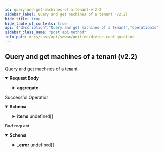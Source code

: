 ```yaml
---
id: query-and-get-machines-of-a-tenant-v-2-2
sidebar_label: Query and get machines of a tenant (v2.2)
hide_title: true
hide_table_of_contents: true
api: {"description":"Query and get machines of a tenant","operationId":"post-sdwan-v2.2-api-machines-query","requestBody":{"content":{"application/json":{"schema":{"properties":{"aggregate":{"description":"Aggregate","properties":{"field":{"description":"Field","type":"string"},"operator":{"description":"Operator","enum":["max","count","min","avg","sum"],"type":"string"}}},"dest_page":{"description":"Dest Page","format":"int32","type":"integer"},"getDeleted":{"description":"GetDeleted","type":"boolean"},"group_by":{"description":"Group By","items":{"description":"Group By","type":"string"},"type":"array"},"id":{"description":"Id","type":"string"},"last_query_ts":{"description":"Last Query Ts","format":"int64","type":"integer"},"limit":{"description":"Limit","format":"int32","type":"integer"},"next_query":{"type":"object"},"query_params":{"type":"object"},"retrieved_fields":{"description":"Retrieved Fields","items":{"description":"Retrieved Fields","type":"string"},"type":"array"},"retrieved_fields_mask":{"description":"Retrieved Fields Mask","type":"boolean"},"sort_params":{"type":"object"},"total_count":{"description":"Total Count","format":"int64","type":"integer"}}}}}},"responses":{"200":{"content":{"application/json":{"schema":{"allOf":[{"properties":{"count":{"format":"int32","type":"integer"},"deleted_count":{"format":"int64","type":"integer"},"deleted_ids":{"items":{"type":"string"},"type":"array"},"id":{"type":"string"},"next_query":{"type":"object"},"total_count":{"format":"int64","type":"integer"}},"type":"object"},{"properties":{"items":{"items":{"properties":{"connected":{"description":"Connected","type":"boolean"},"console_conf_passphrase":{"description":"Console Conf Passphrase","type":"string"},"em_element_id":{"description":"Em Element Id","type":"string"},"esp_tenant_id":{"description":"Esp Tenant Id: JsonInclude(content = ALWAYS, contentFilter = classOf[Void], value = ALWAYS, valueFilter = classOf[Void]) ","type":"string"},"hw_id":{"description":"Hardware Id","type":"string"},"id":{"description":"Id","type":"string"},"image_version":{"description":"Image Version","type":"string"},"inventory_op":{"description":"Inventory Op","enum":["CLAIM","RETURN","REVOKE","REUSE","RETIRE","RECOVER","REMANUFACTURE","DEFAULT","INVALID","ALLOCATE","RECEIVED_STOCK","ESP_ALLOCATE","ESP_RECEIVED_STOCK","ESP_RETURN","ESP_REVOKE","ESP_REUSE"],"type":"string"},"machine_state":{"description":"Machine State","enum":["MANUFACTURED","MANUFACTURED_QA_PENDING","MANUFACTURED_QA_OK","MANUFACTURED_QA_NOK","MANUFACTURED_BATTERY_TEST_PENDING","MANUFACTURED_BATTERY_TEST_START","MANUFACTURED_BATTERY_TEST_PASS","MANUFACTURED_BATTERY_TEST_FAILED","MANUFACTURED_MIC_ISSUE_PENDING","MANUFACTURED_MIC_ISSUED","MANUFACTURED_MIC_FAILED","MANUFACTURED_MIC_OPERATIONAL","MANUFACTURED_CIC_ISSUE_PENDING","MANUFACTURED_CIC_ISSUED","MANUFACTURED_CIC_REVOKED","MANUFACTURED_CIC_OPERATIONAL","MANUFACTURED_MIC_SIGNING_PENDING","MANUFACTURED_CIC_SIGNING_PENDING","MACHINE_ALLOCATED","MACHINE_ALLOCATED_TO_ESP","MACHINE_ELEMENT_ID_PENDING","MACHINE_INIT","MACHINE_INIT_FAILED","MACHINE_ASSIGNED","MACHINE_CLAIM_PENDING","MACHINE_CLAIMED","MACHINE_CLAIM_FAILED","MACHINE_TO_BE_RETURNED","MACHINE_RETURNED","MACHINE_REVOKED","MACHINE_ELEMENT_DELETE_PENDING","MACHINE_RETURN_FAILED","MACHINE_RECEIVED_STOCK","REMANUFACTURED","MACHINE_RETIRED","MACHINE_RECOVER","MACHINE_DECOMMISSIONED","MACHINE_CLAIM_VALID","MACHINE_CLAIM_INVALID","MACHINE_CIC_RENEW_INITIAL","MACHINE_CIC_RENEW_ISSUE_PENDING","MACHINE_CIC_RENEW_ISSUED","MACHINE_CIC_RENEW_SIGNING_PENDING","MACHINE_CIC_RENEW_FAILED","MACHINE_CIC_RENEWED","MACHINE_SUSPEND_INIT","MACHINE_SUSPEND_IN_PROGRESS","MACHINE_SUSPENDED_MIC_OPERATIONAL","MACHINE_SUSPENDED_CIC_OPERATIONAL","MACHINE_SUSPEND_FAILED","MACHINE_SUSPENDED_EMPTY_TOKEN","MACHINE_SUSPENDED_INVALID_TOKEN","MACHINE_SUSPENDED_TOKEN_EXPIRED","MACHINE_SUSPENDED","MACHINE_SUSPEND_FAILED_TIMEOUT"],"type":"string"},"manufacture_id":{"description":"Manufacture Id","type":"string"},"model_name":{"description":"Model Name","type":"string"},"ordering_info":{"description":"Ordering Info","type":"string"},"pki_op":{"enum":["update_castore"],"type":"string","description":"Pki Op"},"renew_state":{"description":"Renew State","enum":["MANUFACTURED","MANUFACTURED_QA_PENDING","MANUFACTURED_QA_OK","MANUFACTURED_QA_NOK","MANUFACTURED_BATTERY_TEST_PENDING","MANUFACTURED_BATTERY_TEST_START","MANUFACTURED_BATTERY_TEST_PASS","MANUFACTURED_BATTERY_TEST_FAILED","MANUFACTURED_MIC_ISSUE_PENDING","MANUFACTURED_MIC_ISSUED","MANUFACTURED_MIC_FAILED","MANUFACTURED_MIC_OPERATIONAL","MANUFACTURED_CIC_ISSUE_PENDING","MANUFACTURED_CIC_ISSUED","MANUFACTURED_CIC_REVOKED","MANUFACTURED_CIC_OPERATIONAL","MANUFACTURED_MIC_SIGNING_PENDING","MANUFACTURED_CIC_SIGNING_PENDING","MACHINE_ALLOCATED","MACHINE_ALLOCATED_TO_ESP","MACHINE_ELEMENT_ID_PENDING","MACHINE_INIT","MACHINE_INIT_FAILED","MACHINE_ASSIGNED","MACHINE_CLAIM_PENDING","MACHINE_CLAIMED","MACHINE_CLAIM_FAILED","MACHINE_TO_BE_RETURNED","MACHINE_RETURNED","MACHINE_REVOKED","MACHINE_ELEMENT_DELETE_PENDING","MACHINE_RETURN_FAILED","MACHINE_RECEIVED_STOCK","REMANUFACTURED","MACHINE_RETIRED","MACHINE_RECOVER","MACHINE_DECOMMISSIONED","MACHINE_CLAIM_VALID","MACHINE_CLAIM_INVALID","MACHINE_CIC_RENEW_INITIAL","MACHINE_CIC_RENEW_ISSUE_PENDING","MACHINE_CIC_RENEW_ISSUED","MACHINE_CIC_RENEW_SIGNING_PENDING","MACHINE_CIC_RENEW_FAILED","MACHINE_CIC_RENEWED","MACHINE_SUSPEND_INIT","MACHINE_SUSPEND_IN_PROGRESS","MACHINE_SUSPENDED_MIC_OPERATIONAL","MACHINE_SUSPENDED_CIC_OPERATIONAL","MACHINE_SUSPEND_FAILED","MACHINE_SUSPENDED_EMPTY_TOKEN","MACHINE_SUSPENDED_INVALID_TOKEN","MACHINE_SUSPENDED_TOKEN_EXPIRED","MACHINE_SUSPENDED","MACHINE_SUSPEND_FAILED_TIMEOUT"],"type":"string"},"ship_state":{"description":"Ship State","enum":["MACHINE_SHIPPED","MACHINE_SHIPPED_CORRECT_ADDRESS","MACHINE_SHIPPED_WRONG_ADDRESS","MACHINE_NOT_SHIPPED"],"type":"string"},"sl_no":{"description":"Sl No","type":"string"},"suspend_state":{"description":"Suspend State","enum":["MANUFACTURED","MANUFACTURED_QA_PENDING","MANUFACTURED_QA_OK","MANUFACTURED_QA_NOK","MANUFACTURED_BATTERY_TEST_PENDING","MANUFACTURED_BATTERY_TEST_START","MANUFACTURED_BATTERY_TEST_PASS","MANUFACTURED_BATTERY_TEST_FAILED","MANUFACTURED_MIC_ISSUE_PENDING","MANUFACTURED_MIC_ISSUED","MANUFACTURED_MIC_FAILED","MANUFACTURED_MIC_OPERATIONAL","MANUFACTURED_CIC_ISSUE_PENDING","MANUFACTURED_CIC_ISSUED","MANUFACTURED_CIC_REVOKED","MANUFACTURED_CIC_OPERATIONAL","MANUFACTURED_MIC_SIGNING_PENDING","MANUFACTURED_CIC_SIGNING_PENDING","MACHINE_ALLOCATED","MACHINE_ALLOCATED_TO_ESP","MACHINE_ELEMENT_ID_PENDING","MACHINE_INIT","MACHINE_INIT_FAILED","MACHINE_ASSIGNED","MACHINE_CLAIM_PENDING","MACHINE_CLAIMED","MACHINE_CLAIM_FAILED","MACHINE_TO_BE_RETURNED","MACHINE_RETURNED","MACHINE_REVOKED","MACHINE_ELEMENT_DELETE_PENDING","MACHINE_RETURN_FAILED","MACHINE_RECEIVED_STOCK","REMANUFACTURED","MACHINE_RETIRED","MACHINE_RECOVER","MACHINE_DECOMMISSIONED","MACHINE_CLAIM_VALID","MACHINE_CLAIM_INVALID","MACHINE_CIC_RENEW_INITIAL","MACHINE_CIC_RENEW_ISSUE_PENDING","MACHINE_CIC_RENEW_ISSUED","MACHINE_CIC_RENEW_SIGNING_PENDING","MACHINE_CIC_RENEW_FAILED","MACHINE_CIC_RENEWED","MACHINE_SUSPEND_INIT","MACHINE_SUSPEND_IN_PROGRESS","MACHINE_SUSPENDED_MIC_OPERATIONAL","MACHINE_SUSPENDED_CIC_OPERATIONAL","MACHINE_SUSPEND_FAILED","MACHINE_SUSPENDED_EMPTY_TOKEN","MACHINE_SUSPENDED_INVALID_TOKEN","MACHINE_SUSPENDED_TOKEN_EXPIRED","MACHINE_SUSPENDED","MACHINE_SUSPEND_FAILED_TIMEOUT"],"type":"string"},"token":{"description":"Token","type":"string"}}},"type":"array"}},"type":"object"}]}}},"description":"Successful Operation"},"400":{"content":{"application/json":{"example":{"value":{"_error":[{"code":"BAD_REQUEST"}]}},"schema":{"properties":{"_error":{"items":{"properties":{"code":{"type":"string"},"message":{"type":"string"}}},"type":"array"}}}}},"description":"Bad request"}},"tags":["Device Configuration"],"parameters":[],"method":"post","path":"/sdwan/v2.2/api/machines/query","servers":[{"url":"/"}],"jsonRequestBodyExample":{"aggregate":{"field":"string","operator":"max"},"dest_page":0,"getDeleted":true,"group_by":["string"],"id":"string","last_query_ts":0,"limit":0,"next_query":{},"query_params":{},"retrieved_fields":["string"],"retrieved_fields_mask":true,"sort_params":{},"total_count":0},"info":{"contact":{},"description":"List of APIs used to manage your device software to upgrade, retrieve available software images, and upgrade status information.","title":"Device Configuration","version":"Latest"},"postman":{"name":"Query and get machines of a tenant (v2.2)","description":{"content":"Query and get machines of a tenant","type":"text/plain"},"url":{"path":["sdwan","v2.2","api","machines","query"],"host":["{{baseUrl}}"],"query":[],"variable":[]},"header":[{"key":"Content-Type","value":"application/json"},{"key":"Accept","value":"application/json"}],"method":"POST","body":{"mode":"raw","raw":"\"\"","options":{"raw":{"language":"json"}}}}}
sidebar_class_name: "post api-method"
info_path: docs/sase/api/sdwan/unified/device-configuration
---
```



## Query and get machines of a tenant (v2.2)



Query and get machines of a tenant

<details style={{}} data-collapsed={false} open={true}><summary style={{"textAlign":"left"}}><strong>Request Body</strong></summary><div style={{"textAlign":"left","marginLeft":"1rem"}}></div><ul style={{"marginLeft":"1rem"}}><SchemaItem collapsible={true} className={"schemaItem"}><details style={{}}><summary style={{}}><strong>aggregate</strong><span style={{"opacity":"0.6"}}> </span></summary><div style={{"marginLeft":"1rem"}}><div style={{"marginTop":".5rem","marginBottom":".5rem"}}>

Aggregate

</div><SchemaItem collapsible={false} name={"field"} required={false} schemaDescription={"Field"} schemaName={"string"} qualifierMessage={undefined}></SchemaItem><SchemaItem collapsible={false} name={"operator"} required={false} schemaDescription={"Operator"} schemaName={"string"} qualifierMessage={"**Possible values:** [`max`, `count`, `min`, `avg`, `sum`]"}></SchemaItem></div></details></SchemaItem><SchemaItem collapsible={false} name={"dest_page"} required={false} schemaDescription={"Dest Page"} schemaName={"int32"} qualifierMessage={undefined}></SchemaItem><SchemaItem collapsible={false} name={"getDeleted"} required={false} schemaDescription={"GetDeleted"} schemaName={"boolean"} qualifierMessage={undefined}></SchemaItem><SchemaItem collapsible={false} name={"group_by"} required={false} schemaDescription={"Group By"} schemaName={"string[]"} qualifierMessage={undefined}></SchemaItem><SchemaItem collapsible={false} name={"id"} required={false} schemaDescription={"Id"} schemaName={"string"} qualifierMessage={undefined}></SchemaItem><SchemaItem collapsible={false} name={"last_query_ts"} required={false} schemaDescription={"Last Query Ts"} schemaName={"int64"} qualifierMessage={undefined}></SchemaItem><SchemaItem collapsible={false} name={"limit"} required={false} schemaDescription={"Limit"} schemaName={"int32"} qualifierMessage={undefined}></SchemaItem><SchemaItem collapsible={false} name={"next_query"} required={false} schemaDescription={undefined} schemaName={"object"} qualifierMessage={undefined}></SchemaItem><SchemaItem collapsible={false} name={"query_params"} required={false} schemaDescription={undefined} schemaName={"object"} qualifierMessage={undefined}></SchemaItem><SchemaItem collapsible={false} name={"retrieved_fields"} required={false} schemaDescription={"Retrieved Fields"} schemaName={"string[]"} qualifierMessage={undefined}></SchemaItem><SchemaItem collapsible={false} name={"retrieved_fields_mask"} required={false} schemaDescription={"Retrieved Fields Mask"} schemaName={"boolean"} qualifierMessage={undefined}></SchemaItem><SchemaItem collapsible={false} name={"sort_params"} required={false} schemaDescription={undefined} schemaName={"object"} qualifierMessage={undefined}></SchemaItem><SchemaItem collapsible={false} name={"total_count"} required={false} schemaDescription={"Total Count"} schemaName={"int64"} qualifierMessage={undefined}></SchemaItem></ul></details><div><ApiTabs><TabItem label={"200"} value={"200"}><div>

Successful Operation

</div><div><details style={{}} data-collapsed={false} open={true}><summary style={{"textAlign":"left"}}><strong>Schema</strong></summary><div style={{"textAlign":"left","marginLeft":"1rem"}}></div><ul style={{"marginLeft":"1rem"}}><SchemaItem collapsible={false} name={"count"} required={false} schemaDescription={undefined} schemaName={"int32"} qualifierMessage={undefined}></SchemaItem><SchemaItem collapsible={false} name={"deleted_count"} required={false} schemaDescription={undefined} schemaName={"int64"} qualifierMessage={undefined}></SchemaItem><SchemaItem collapsible={false} name={"deleted_ids"} required={false} schemaDescription={undefined} schemaName={"string[]"} qualifierMessage={undefined}></SchemaItem><SchemaItem collapsible={false} name={"id"} required={false} schemaDescription={undefined} schemaName={"string"} qualifierMessage={undefined}></SchemaItem><SchemaItem collapsible={false} name={"next_query"} required={false} schemaDescription={undefined} schemaName={"object"} qualifierMessage={undefined}></SchemaItem><SchemaItem collapsible={false} name={"total_count"} required={false} schemaDescription={undefined} schemaName={"int64"} qualifierMessage={undefined}></SchemaItem><SchemaItem collapsible={true} className={"schemaItem"}><details style={{}}><summary style={{}}><strong>items</strong><span style={{"opacity":"0.6"}}> undefined[]</span></summary><div style={{"marginLeft":"1rem"}}><SchemaItem collapsible={false} name={"connected"} required={false} schemaDescription={"Connected"} schemaName={"boolean"} qualifierMessage={undefined}></SchemaItem><SchemaItem collapsible={false} name={"console_conf_passphrase"} required={false} schemaDescription={"Console Conf Passphrase"} schemaName={"string"} qualifierMessage={undefined}></SchemaItem><SchemaItem collapsible={false} name={"em_element_id"} required={false} schemaDescription={"Em Element Id"} schemaName={"string"} qualifierMessage={undefined}></SchemaItem><SchemaItem collapsible={false} name={"esp_tenant_id"} required={false} schemaDescription={"Esp Tenant Id: JsonInclude(content = ALWAYS, contentFilter = classOf[Void], value = ALWAYS, valueFilter = classOf[Void]) "} schemaName={"string"} qualifierMessage={undefined}></SchemaItem><SchemaItem collapsible={false} name={"hw_id"} required={false} schemaDescription={"Hardware Id"} schemaName={"string"} qualifierMessage={undefined}></SchemaItem><SchemaItem collapsible={false} name={"id"} required={false} schemaDescription={"Id"} schemaName={"string"} qualifierMessage={undefined}></SchemaItem><SchemaItem collapsible={false} name={"image_version"} required={false} schemaDescription={"Image Version"} schemaName={"string"} qualifierMessage={undefined}></SchemaItem><SchemaItem collapsible={false} name={"inventory_op"} required={false} schemaDescription={"Inventory Op"} schemaName={"string"} qualifierMessage={"**Possible values:** [`CLAIM`, `RETURN`, `REVOKE`, `REUSE`, `RETIRE`, `RECOVER`, `REMANUFACTURE`, `DEFAULT`, `INVALID`, `ALLOCATE`, `RECEIVED_STOCK`, `ESP_ALLOCATE`, `ESP_RECEIVED_STOCK`, `ESP_RETURN`, `ESP_REVOKE`, `ESP_REUSE`]"}></SchemaItem><SchemaItem collapsible={false} name={"machine_state"} required={false} schemaDescription={"Machine State"} schemaName={"string"} qualifierMessage={"**Possible values:** [`MANUFACTURED`, `MANUFACTURED_QA_PENDING`, `MANUFACTURED_QA_OK`, `MANUFACTURED_QA_NOK`, `MANUFACTURED_BATTERY_TEST_PENDING`, `MANUFACTURED_BATTERY_TEST_START`, `MANUFACTURED_BATTERY_TEST_PASS`, `MANUFACTURED_BATTERY_TEST_FAILED`, `MANUFACTURED_MIC_ISSUE_PENDING`, `MANUFACTURED_MIC_ISSUED`, `MANUFACTURED_MIC_FAILED`, `MANUFACTURED_MIC_OPERATIONAL`, `MANUFACTURED_CIC_ISSUE_PENDING`, `MANUFACTURED_CIC_ISSUED`, `MANUFACTURED_CIC_REVOKED`, `MANUFACTURED_CIC_OPERATIONAL`, `MANUFACTURED_MIC_SIGNING_PENDING`, `MANUFACTURED_CIC_SIGNING_PENDING`, `MACHINE_ALLOCATED`, `MACHINE_ALLOCATED_TO_ESP`, `MACHINE_ELEMENT_ID_PENDING`, `MACHINE_INIT`, `MACHINE_INIT_FAILED`, `MACHINE_ASSIGNED`, `MACHINE_CLAIM_PENDING`, `MACHINE_CLAIMED`, `MACHINE_CLAIM_FAILED`, `MACHINE_TO_BE_RETURNED`, `MACHINE_RETURNED`, `MACHINE_REVOKED`, `MACHINE_ELEMENT_DELETE_PENDING`, `MACHINE_RETURN_FAILED`, `MACHINE_RECEIVED_STOCK`, `REMANUFACTURED`, `MACHINE_RETIRED`, `MACHINE_RECOVER`, `MACHINE_DECOMMISSIONED`, `MACHINE_CLAIM_VALID`, `MACHINE_CLAIM_INVALID`, `MACHINE_CIC_RENEW_INITIAL`, `MACHINE_CIC_RENEW_ISSUE_PENDING`, `MACHINE_CIC_RENEW_ISSUED`, `MACHINE_CIC_RENEW_SIGNING_PENDING`, `MACHINE_CIC_RENEW_FAILED`, `MACHINE_CIC_RENEWED`, `MACHINE_SUSPEND_INIT`, `MACHINE_SUSPEND_IN_PROGRESS`, `MACHINE_SUSPENDED_MIC_OPERATIONAL`, `MACHINE_SUSPENDED_CIC_OPERATIONAL`, `MACHINE_SUSPEND_FAILED`, `MACHINE_SUSPENDED_EMPTY_TOKEN`, `MACHINE_SUSPENDED_INVALID_TOKEN`, `MACHINE_SUSPENDED_TOKEN_EXPIRED`, `MACHINE_SUSPENDED`, `MACHINE_SUSPEND_FAILED_TIMEOUT`]"}></SchemaItem><SchemaItem collapsible={false} name={"manufacture_id"} required={false} schemaDescription={"Manufacture Id"} schemaName={"string"} qualifierMessage={undefined}></SchemaItem><SchemaItem collapsible={false} name={"model_name"} required={false} schemaDescription={"Model Name"} schemaName={"string"} qualifierMessage={undefined}></SchemaItem><SchemaItem collapsible={false} name={"ordering_info"} required={false} schemaDescription={"Ordering Info"} schemaName={"string"} qualifierMessage={undefined}></SchemaItem><SchemaItem collapsible={false} name={"pki_op"} required={false} schemaDescription={"Pki Op"} schemaName={"string"} qualifierMessage={"**Possible values:** [`update_castore`]"}></SchemaItem><SchemaItem collapsible={false} name={"renew_state"} required={false} schemaDescription={"Renew State"} schemaName={"string"} qualifierMessage={"**Possible values:** [`MANUFACTURED`, `MANUFACTURED_QA_PENDING`, `MANUFACTURED_QA_OK`, `MANUFACTURED_QA_NOK`, `MANUFACTURED_BATTERY_TEST_PENDING`, `MANUFACTURED_BATTERY_TEST_START`, `MANUFACTURED_BATTERY_TEST_PASS`, `MANUFACTURED_BATTERY_TEST_FAILED`, `MANUFACTURED_MIC_ISSUE_PENDING`, `MANUFACTURED_MIC_ISSUED`, `MANUFACTURED_MIC_FAILED`, `MANUFACTURED_MIC_OPERATIONAL`, `MANUFACTURED_CIC_ISSUE_PENDING`, `MANUFACTURED_CIC_ISSUED`, `MANUFACTURED_CIC_REVOKED`, `MANUFACTURED_CIC_OPERATIONAL`, `MANUFACTURED_MIC_SIGNING_PENDING`, `MANUFACTURED_CIC_SIGNING_PENDING`, `MACHINE_ALLOCATED`, `MACHINE_ALLOCATED_TO_ESP`, `MACHINE_ELEMENT_ID_PENDING`, `MACHINE_INIT`, `MACHINE_INIT_FAILED`, `MACHINE_ASSIGNED`, `MACHINE_CLAIM_PENDING`, `MACHINE_CLAIMED`, `MACHINE_CLAIM_FAILED`, `MACHINE_TO_BE_RETURNED`, `MACHINE_RETURNED`, `MACHINE_REVOKED`, `MACHINE_ELEMENT_DELETE_PENDING`, `MACHINE_RETURN_FAILED`, `MACHINE_RECEIVED_STOCK`, `REMANUFACTURED`, `MACHINE_RETIRED`, `MACHINE_RECOVER`, `MACHINE_DECOMMISSIONED`, `MACHINE_CLAIM_VALID`, `MACHINE_CLAIM_INVALID`, `MACHINE_CIC_RENEW_INITIAL`, `MACHINE_CIC_RENEW_ISSUE_PENDING`, `MACHINE_CIC_RENEW_ISSUED`, `MACHINE_CIC_RENEW_SIGNING_PENDING`, `MACHINE_CIC_RENEW_FAILED`, `MACHINE_CIC_RENEWED`, `MACHINE_SUSPEND_INIT`, `MACHINE_SUSPEND_IN_PROGRESS`, `MACHINE_SUSPENDED_MIC_OPERATIONAL`, `MACHINE_SUSPENDED_CIC_OPERATIONAL`, `MACHINE_SUSPEND_FAILED`, `MACHINE_SUSPENDED_EMPTY_TOKEN`, `MACHINE_SUSPENDED_INVALID_TOKEN`, `MACHINE_SUSPENDED_TOKEN_EXPIRED`, `MACHINE_SUSPENDED`, `MACHINE_SUSPEND_FAILED_TIMEOUT`]"}></SchemaItem><SchemaItem collapsible={false} name={"ship_state"} required={false} schemaDescription={"Ship State"} schemaName={"string"} qualifierMessage={"**Possible values:** [`MACHINE_SHIPPED`, `MACHINE_SHIPPED_CORRECT_ADDRESS`, `MACHINE_SHIPPED_WRONG_ADDRESS`, `MACHINE_NOT_SHIPPED`]"}></SchemaItem><SchemaItem collapsible={false} name={"sl_no"} required={false} schemaDescription={"Sl No"} schemaName={"string"} qualifierMessage={undefined}></SchemaItem><SchemaItem collapsible={false} name={"suspend_state"} required={false} schemaDescription={"Suspend State"} schemaName={"string"} qualifierMessage={"**Possible values:** [`MANUFACTURED`, `MANUFACTURED_QA_PENDING`, `MANUFACTURED_QA_OK`, `MANUFACTURED_QA_NOK`, `MANUFACTURED_BATTERY_TEST_PENDING`, `MANUFACTURED_BATTERY_TEST_START`, `MANUFACTURED_BATTERY_TEST_PASS`, `MANUFACTURED_BATTERY_TEST_FAILED`, `MANUFACTURED_MIC_ISSUE_PENDING`, `MANUFACTURED_MIC_ISSUED`, `MANUFACTURED_MIC_FAILED`, `MANUFACTURED_MIC_OPERATIONAL`, `MANUFACTURED_CIC_ISSUE_PENDING`, `MANUFACTURED_CIC_ISSUED`, `MANUFACTURED_CIC_REVOKED`, `MANUFACTURED_CIC_OPERATIONAL`, `MANUFACTURED_MIC_SIGNING_PENDING`, `MANUFACTURED_CIC_SIGNING_PENDING`, `MACHINE_ALLOCATED`, `MACHINE_ALLOCATED_TO_ESP`, `MACHINE_ELEMENT_ID_PENDING`, `MACHINE_INIT`, `MACHINE_INIT_FAILED`, `MACHINE_ASSIGNED`, `MACHINE_CLAIM_PENDING`, `MACHINE_CLAIMED`, `MACHINE_CLAIM_FAILED`, `MACHINE_TO_BE_RETURNED`, `MACHINE_RETURNED`, `MACHINE_REVOKED`, `MACHINE_ELEMENT_DELETE_PENDING`, `MACHINE_RETURN_FAILED`, `MACHINE_RECEIVED_STOCK`, `REMANUFACTURED`, `MACHINE_RETIRED`, `MACHINE_RECOVER`, `MACHINE_DECOMMISSIONED`, `MACHINE_CLAIM_VALID`, `MACHINE_CLAIM_INVALID`, `MACHINE_CIC_RENEW_INITIAL`, `MACHINE_CIC_RENEW_ISSUE_PENDING`, `MACHINE_CIC_RENEW_ISSUED`, `MACHINE_CIC_RENEW_SIGNING_PENDING`, `MACHINE_CIC_RENEW_FAILED`, `MACHINE_CIC_RENEWED`, `MACHINE_SUSPEND_INIT`, `MACHINE_SUSPEND_IN_PROGRESS`, `MACHINE_SUSPENDED_MIC_OPERATIONAL`, `MACHINE_SUSPENDED_CIC_OPERATIONAL`, `MACHINE_SUSPEND_FAILED`, `MACHINE_SUSPENDED_EMPTY_TOKEN`, `MACHINE_SUSPENDED_INVALID_TOKEN`, `MACHINE_SUSPENDED_TOKEN_EXPIRED`, `MACHINE_SUSPENDED`, `MACHINE_SUSPEND_FAILED_TIMEOUT`]"}></SchemaItem><SchemaItem collapsible={false} name={"token"} required={false} schemaDescription={"Token"} schemaName={"string"} qualifierMessage={undefined}></SchemaItem></div></details></SchemaItem></ul></details></div></TabItem><TabItem label={"400"} value={"400"}><div>

Bad request

</div><div><details style={{}} data-collapsed={false} open={true}><summary style={{"textAlign":"left"}}><strong>Schema</strong></summary><div style={{"textAlign":"left","marginLeft":"1rem"}}></div><ul style={{"marginLeft":"1rem"}}><SchemaItem collapsible={true} className={"schemaItem"}><details style={{}}><summary style={{}}><strong>_error</strong><span style={{"opacity":"0.6"}}> undefined[]</span></summary><div style={{"marginLeft":"1rem"}}><SchemaItem collapsible={false} name={"code"} required={false} schemaDescription={undefined} schemaName={"string"} qualifierMessage={undefined}></SchemaItem><SchemaItem collapsible={false} name={"message"} required={false} schemaDescription={undefined} schemaName={"string"} qualifierMessage={undefined}></SchemaItem></div></details></SchemaItem></ul></details></div></TabItem></ApiTabs></div>
      